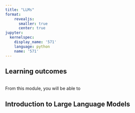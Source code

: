 ```yaml
---
title: "LLMs"
format: 
    revealjs:
      smaller: true
      center: true
jupyter: 
  kernelspec:
    display_name: '571'
    language: python
    name: '571'
---
```


## Learning outcomes 
\
From this module, you will be able to 


## Introduction to Large Language Models
\
